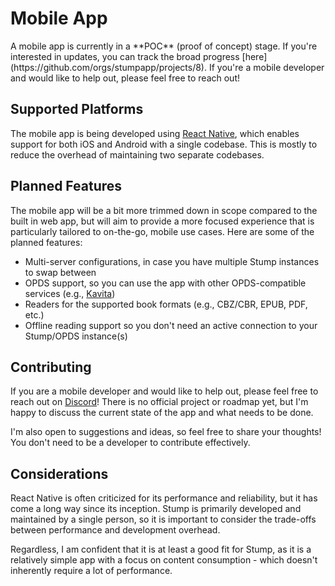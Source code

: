 
# Mobile App

<Callout emoji="🚧">
	A mobile app is currently in a **POC** (proof of concept) stage. If you're interested in updates,
	you can track the broad progress [here](https://github.com/orgs/stumpapp/projects/8). If you're a
	mobile developer and would like to help out, please feel free to reach out!
</Callout>

## Supported Platforms

The mobile app is being developed using [React Native](https://reactnative.dev/), which enables support for both iOS and Android with a single codebase. This is mostly to reduce the overhead of maintaining two separate codebases.

## Planned Features

The mobile app will be a bit more trimmed down in scope compared to the built in web app, but will aim to provide a more focused experience that is particularly tailored to on-the-go, mobile use cases. Here are some of the planned features:

- Multi-server configurations, in case you have multiple Stump instances to swap between
- OPDS support, so you can use the app with other OPDS-compatible services (e.g., [Kavita](https://wiki.kavitareader.com/))
- Readers for the supported book formats (e.g., CBZ/CBR, EPUB, PDF, etc.)
- Offline reading support so you don't need an active connection to your Stump/OPDS instance(s)

## Contributing

If you are a mobile developer and would like to help out, please feel free to reach out on [Discord](https://discord.gg/63Ybb7J3as)! There is no official project or roadmap yet, but I'm happy to discuss the current state of the app and what needs to be done.

I'm also open to suggestions and ideas, so feel free to share your thoughts! You don't need to be a developer to contribute effectively.

## Considerations

React Native is often criticized for its performance and reliability, but it has come a long way since its inception. Stump is primarily developed and maintained by a single person, so it is important to consider the trade-offs between performance and development overhead.

Regardless, I am confident that it is at least a good fit for Stump, as it is a relatively simple app with a focus on content consumption - which doesn't inherently require a lot of performance.
